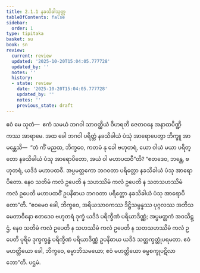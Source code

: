 ```yaml
---
title: 2.1.1 နခသိခါသုတ္တ
tableOfContents: false
sidebar:
  order: 1
type: tipitaka
basket: su
book: sn
review:
  current: review
  updated: '2025-10-20T15:04:05.777728'
  updated_by: ''
  notes: ''
  history:
  - state: review
    date: '2025-10-20T15:04:05.777728'
    updated_by: ''
    notes: ''
    previous_state: draft
---
```



<DynamicBreadcrumb />


<ReviewStatus review={frontmatter.review} showDetails={true} />

<HypothesisAnnotation frontmatter={frontmatter} />

<Division number="74" book="sn" e="ch" v="18" p="290">

<Paragraph number="604" book="sn">
ဧဝံ မေ သုတံ—  ဧကံ သမယံ ဘဂဝါ သာဝတ္ထိယံ ဝိဟရတိ ဇေတဝနေ အနာထပိဏ္ဍိကဿ အာရာမေ. အထ ခေါ ဘဂဝါ ပရိတ္တံ နခသိခါယံ ပံသုံ အာရောပေတွာ ဘိက္ခူ အာမန္တေသိ—  “တံ ကိံ မညထ, ဘိက္ခဝေ, ကတမံ နု ခေါ ဗဟုတရံ, ယော ဝါယံ မယာ ပရိတ္တော နခသိခါယံ ပံသု အာရောပိတော, အယံ ဝါ မဟာပထဝီ”တိ?
</Paragraph>

<Paragraph number="605" book="sn">
“ဧတဒေဝ, ဘန္တေ, ဗဟုတရံ, ယဒိဒံ မဟာပထဝီ. အပ္ပမတ္တကော ဘဂဝတာ ပရိတ္တော နခသိခါယံ ပံသု အာရောပိတော. နေဝ သတိမံ ကလံ ဥပေတိ န သဟဿိမံ ကလံ ဥပေတိ န သတသဟဿိမံ ကလံ ဥပေတိ မဟာပထဝိံ ဥပနိဓာယ ဘဂဝတာ ပရိတ္တော နခသိခါယံ ပံသု အာရောပိတော”တိ. “ဧဝမေဝ ခေါ, ဘိက္ခဝေ, အရိယသာဝကဿ ဒိဋ္ဌိသမ္ပန္နဿ ပုဂ္ဂလဿ အဘိသမေတာဝိနော ဧတဒေဝ ဗဟုတရံ ဒုက္ခံ ယဒိဒံ ပရိက္ခီဏံ ပရိယာဒိဏ္ဏံ; အပ္ပမတ္တကံ အဝသိဋ္ဌံ. နေဝ သတိမံ ကလံ ဥပေတိ န သဟဿိမံ ကလံ ဥပေတိ န သတသဟဿိမံ ကလံ ဥပေတိ ပုရိမံ ဒုက္ခက္ခန္ဓံ ပရိက္ခီဏံ ပရိယာဒိဏ္ဏံ ဥပနိဓာယ ယဒိဒံ သတ္တက္ခတ္တုံပရမတာ. ဧဝံ မဟတ္ထိယော ခေါ, ဘိက္ခဝေ, ဓမ္မာဘိသမယော; ဧဝံ မဟတ္ထိယော ဓမ္မစက္ခုပဋိလာဘော”တိ.

</Paragraph>
</Division>

<Paragraph number="606" type="center" book="sn">
ပဌမံ.
</Paragraph>